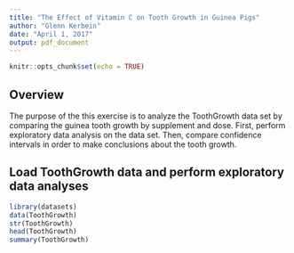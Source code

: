 ```yaml
---
title: "The Effect of Vitamin C on Tooth Growth in Guinea Pigs"
author: "Glenn Kerbein"
date: "April 1, 2017"
output: pdf_document
---
```


```r
knitr::opts_chunk$set(echo = TRUE)
```

## Overview

The purpose of the this exercise is to analyze the ToothGrowth data set by comparing the guinea tooth growth by supplement and dose. First, perform exploratory data analysis on the data set. Then, compare confidence intervals in order to make conclusions about the tooth growth.

## Load ToothGrowth data and perform exploratory data analyses

```r
library(datasets)
data(ToothGrowth)
str(ToothGrowth)
head(ToothGrowth)
summary(ToothGrowth)
```
